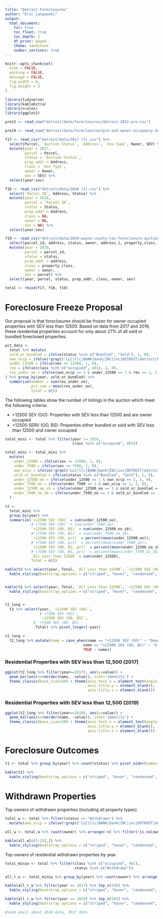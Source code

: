 ```yaml
---
title: "Detroit Foreclosures"
author: "Eric Langowski"
output:
  html_document:
    toc: true
    toc_float: true
    toc_depth: 2
    df_print: paged
    theme: sandstone
    number_sections: true
---
```



```r
knitr::opts_chunk$set(
  echo = FALSE,
  warning = FALSE,
  message = FALSE,
  fig.width = 6,
  fig.height = 5
)

library(tidyverse)
library(kableExtra)
library(scales)
library(ggplot2)

pre12 <- read_csv("detroit/data/foreclosures/detroit-2012-pre.csv") 

pre19 <- read_csv("detroit/data/foreclosures/pre-and-owner-occupancy-detroit-201903.csv") 

f17 <- read_csv("detroit/data/2017 (1).csv") %>% 
  select(Parcel, `Auction Status`, `Address`, `Use Type`, Owner, SEV) %>% 
  mutate(year = 2017,
         parcel = Parcel,
         status = `Auction Status`,
         prop_addr = Address,
         class = `Use Type`,
         owner = Owner,
         sev = SEV) %>%
  select(year:sev)

f18 <- read_csv("detroit/data/2018 (1).csv") %>% 
  select(`Parcel ID`, Address, Status) %>% 
  mutate(year = 2018,
         parcel = `Parcel ID`,
         status = Status,
         prop_addr = Address,
         class = NA,
         owner = NA,
         sev = NA) %>%
  select(year:sev)

f19 <- read_csv("detroit/data/2019-wayne-county-tax-foreclosure-auction-detroit-mi.csv") %>%
  select(parcel_id, address, status, owner, address_1, property_class, parval) %>% 
  mutate(year = 2019,
         parcel = parcel_id,
         status = status,
         prop_addr = address,
         class = property_class,
         owner = owner,
         sev = parval) %>%
  select(year, parcel, status, prop_addr, class, owner, sev)

total <- rbind(f17, f18, f19)
```


# Foreclosure Freeze Proposal

Our proposal is that foreclosures should be frozen for owner occupied properties with SEV less than 12500. Based on data from 2017 and 2019, these residential properties account for only about 27% of all sold or bundled foreclosed properties.

```r
pct_data <- 
  total %>% mutate(
  sold_or_bundled = ifelse(status %in% c("Bundled", "Sold"), 1, 0),
  own_occp = ifelse(!grepl('LLC|llc|BANK|bank|INC|inc|DETROIT|detroit|HUD|FANNIE MAE|L.P', owner), 1, 0),
  under_12500 = ifelse(sev <= 12500, 1, 0),
  res = ifelse(class %in% c("occupied", 401), 1, 0),
  res_under_oo = ifelse(own_occp == 1 & under_12500 == 1 & res == 1, 1, 0)
) %>% group_by(year, sold_or_bundled) %>%
  summarize(number = sum(res_under_oo),
            pct_num = mean(res_under_oo),
            total = n())
```

The following tables show the number of listings in the auction which meet the following criteria:

- <12500 SEV (OO): Properties with SEV less than 12500 and are owner occupied
- <12500 SERV (OO, BS): Properties either bundled or sold with SEV less than 12500 and owner occupied

```r
total_mini <- total %>% filter(year != 2018, 
                               class %in% c("occupied", 401))

total_mini <- total_mini %>%
  mutate(
    under_12500 = ifelse(sev <= 12500, 1, 0),
    under_7500 = ifelse(sev <= 7500, 1, 0),
    own_occp = ifelse(!grepl('LLC|llc|BANK|bank|INC|inc|DETROIT|detroit|HUD|FANNIE MAE|L.P', owner), 1, 0),
    sold_or_bundled = ifelse(status %in% c("Bundled", "Sold"), 1, 0),
    under_12500_oo = ifelse(under_12500 == 1 & own_occp == 1, 1, 0),
    under_7500_oo = ifelse(under_7500 == 1 & own_occp == 1, 1, 0),
    under_12500_oo_sb = ifelse(under_12500_oo == 1 & sold_or_bundled == 1, 1, 0),
    under_7500_oo_sb = ifelse(under_7500_oo == 1 & sold_or_bundled == 1, 1, 0)
  )

t2 <- 
  total_mini %>%
  group_by(year) %>%
  summarize(`<12500 SEV (OO)` = sum(under_12500_oo),
            #`<7500 SEV (OO)` = sum(under_7500_oo),
            `<12500 SEV (OO, BS)` = sum(under_12500_oo_sb),
            #`<7500 SEV (OO, BS)` = sum(under_7500_oo_sb),
            `<12500 SEV (OO, pct)` = percent(mean(under_12500_oo)),
            #`<7500 SEV (OO, pct)` = percent(mean(under_7500_oo)),
            `<12500 SEV (OO, BS, pct)` = percent(mean(under_12500_oo_sb)),
            #`<7500 SEV (OO, BS, pct)` = percent(mean(under_7500_oo_sb)),
            `All Less than 12500` = sum(under_12500),
            Total = n())

kable(t2 %>% select(year, Total, `All Less than 12500`, `<12500 SEV (OO)`:`<12500 SEV (OO, BS)`)) %>% 
  kable_styling(bootstrap_options = c("striped", "hover", "condensed", "responsive"), full_width = FALSE)


kable(t2 %>% select(year, Total, `All Less than 12500`, `<12500 SEV (OO, pct)`:`<12500 SEV (OO, BS, pct)`)) %>% 
  kable_styling(bootstrap_options = c("striped", "hover", "condensed", "responsive"), full_width = FALSE)


t2_long <-
  t2 %>% select(year, `<12500 SEV (OO)`, 
                #`<7500 SEV (OO)`, 
                `<12500 SEV (OO, BS)`,
             # `<7500 SEV (OO, BS)`, 
              Total) %>% pivot_longer(-year)

t2_long <- 
  t2_long %>% mutate(name = case_when(name == "<12500 SEV (OO)" ~ "Owner Occ.",
                                    name == "<12500 SEV (OO, BS)" ~ "O.O. and Sold/Bundled",
                                    TRUE ~ name))
```


### Residential Properties with SEV less than 12,500 (2017)

```r
ggplot(t2_long %>% filter(year==2017), aes(y=value)) +
  geom_bar(aes(x=reorder(name, -value)), stat='identity') +
  theme_classic(base_size=20) + theme(axis.text.x = element_text(angle = 45, vjust = 0.5, hjust=0.5),
                                      axis.title.y = element_blank(),
                                      axis.title.x = element_blank())
```

### Residential Properties with SEV less than 12,500 (2019)

```r
ggplot(t2_long %>% filter(year==2019), aes(y=value)) +
  geom_bar(aes(x=reorder(name, -value)), stat='identity') +
  theme_classic(base_size=20) + theme(axis.text.x = element_text(angle = 45, vjust = 0.5, hjust=0.5),
                                      axis.title.y = element_blank(),
                                      axis.title.x = element_blank())
```



# Foreclosure Outcomes

```r
t1 <- total %>% group_by(year) %>% count(status) %>% pivot_wider(names_from = status, values_from = n)

kable(t1) %>% 
  kable_styling(bootstrap_options = c("striped", "hover", "condensed", "responsive"), full_width = FALSE)
```



# Withdrawn Properties

Top owners of withdrawn properties (including all property types).

```r
total_w <- total %>% filter(status == "Withdrawn") %>%
  mutate(own_occp = ifelse(!grepl('LLC|llc|BANK|bank|INC|inc|DETROIT|detroit|HUD|FANNIE MAE|L.P', owner), 1, 0))

all_w <- total_w %>% count(owner) %>% arrange(-n) %>% filter(!is.na(owner))

kable(all_w[c(1:15),]) %>% 
  kable_styling(bootstrap_options = c("striped", "hover", "condensed", "responsive"), full_width = FALSE)
```

Top owners of residential withdrawn properties by year.

```r
total_miniw <- total %>% filter(class %in% c("occupied", 401),
                                status %in% c("Withdrawn"))

all_r_w <- total_miniw %>% group_by(year) %>% count(owner) %>% arrange(-n) %>% filter(!is.na(owner))

kable(all_r_w %>% filter(year == 2017) %>% top_n(10)) %>% 
  kable_styling(bootstrap_options = c("striped", "hover", "condensed", "responsive"), full_width = FALSE)

kable(all_r_w %>% filter(year == 2019) %>% top_n(10)) %>% 
  kable_styling(bootstrap_options = c("striped", "hover", "condensed", "responsive"), full_width = FALSE)

#send email about 2018 data, 2017 data
```

